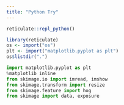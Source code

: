 ```yaml
---
title: "Python Try"
---
```


```r
reticulate::repl_python()
```


```r
library(reticulate)
os <- import("os")
plt <- import("matplotlib.pyplot as plt")
os$listdir(".")
```




```python
import matplotlib.pyplot as plt
%matplotlib inline
from skimage.io import imread, imshow
from skimage.transform import resize
from skimage.feature import hog
from skimage import data, exposure
```

